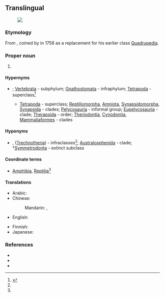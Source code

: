 {{also|mammalia}}
==Translingual==
[[File:Mammal Diversity 2011.png|right|thumb|]]

===Etymology===
From {{der|mul|la|mamma||breast}}, coined by {{w|Carl Linnaeus}} in 1758 as a replacement for his earlier class [[Quadrupedia]].

===Proper noun===
{{taxoninfl}}

# {{taxon|class|superclass|Tetrapoda|the [[mammal]]s}}

====Hypernyms====
* {{sense|class}} {{Chordata Hypernyms}}; [[Vertebrata]]&nbsp;- subphylum; [[Gnathostomata]]&nbsp;- infraphylum; [[Tetrapoda]]&nbsp;- superclass<ref name="Ruggiero">{{R:Ruggiero}}</ref>
** [[Tetrapoda]]&nbsp;- superclass; [[Reptiliomorpha]], [[Amniota]], [[Synapsidomorpha]], [[Synapsida]]&nbsp;- clades; [[Pelycosauria]]&nbsp;- informal group; [[Eupelycosauria]]&nbsp;- clade; [[Therapsida]]&nbsp;- order; [[Theriodontia]], [[Cynodontia]], [[Mammaliaformes]]&nbsp;- clades

====Hyponyms====
* {{sense|class}} {{ll|mul|Prototheria}}, {{ll|mul|Theria}} ([[Trechnotheria]])&nbsp;- infraclasses<ref name=Ruggiero />; [[Australosphenida]]&nbsp;- clade; †[[Symmetrodonta]]&nbsp;- extinct subclass

====Coordinate terms====
* {{sense|class in Tetrapoda}} [[Amphibia]], [[Reptilia]]<ref name=Ruggiero />

====Translations====
{{trans-top|taxonomic class - mammals}}
* Arabic: {{t+|ar|ثَدْيِيَّات|p}}
* Chinese:
*: Mandarin: {{t+|cmn|哺乳綱|sc=Hani}}, {{t+|cmn|哺乳纲|tr=bǔrǔgāng|sc=Hani}}
* English: {{t|en|mammals|p}}
{{trans-mid}}
* Finnish: {{t+|fi|nisäkkäät}}
* Japanese: {{t+|ja|哺乳綱|tr=Honyūkou}}
{{trans-bottom}}

===References===
* {{pedia}}
* {{specieslite}}
* {{comcatlite}}
<references />